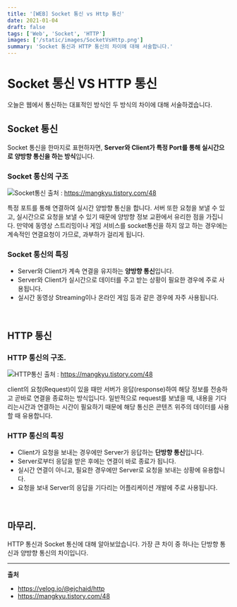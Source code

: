 ```yaml
---
title: '[WEB] Socket 통신 vs Http 통신'
date: 2021-01-04
draft: false
tags: ['Web', 'Socket', 'HTTP']
images: ['/static/images/SocketVsHttp.png']
summary: 'Socket 통신과 HTTP 통신의 차이에 대해 서술합니다.'
---
```


# Socket 통신 VS HTTP 통신

오늘은 웹에서 통신하는 대표적인 방식인 두 방식의 차이에 대해 서술하겠습니다.

## Socket 통신

Socket 통신을 한마지로 표현하자면, **Server와 Client가 특정 Port를 통해 실시간으로 양방향 통신을 하는 방식**입니다.

### Socket 통신의 구조

![Socket통신](https://user-images.githubusercontent.com/42582516/103532675-042a2600-4ecf-11eb-815c-b73529445021.png)
출처 : https://mangkyu.tistory.com/48

특정 포트를 통해 연결하여 실시간 양방향 통신을 합니다. 서버 또한 요청을 보낼 수 있고, 실시간으로 요청을 보낼 수 있기 때문에 양방향 정보 교환에서 유리한 점을 가집니다. 만약에 동영상 스트리밍이나 게임 서비스를 socket통신을 하지 않고 하는 경우에는 계속적인 연결요청이 가므로, 과부하가 걸리게 됩니다.

### Socket 통신의 특징

- Server와 Client가 계속 연결을 유지하는 **양방향 통신**입니다.
- Server와 Client가 실시간으로 데이터를 주고 받는 상황이 필요한 경우에 주로 사용됩니다.
- 실시간 동영상 Streaming이나 온라인 게임 등과 같은 경우에 자주 사용됩니다.

<br />

## HTTP 통신

### HTTP 통신의 구조.

![HTTP통신](https://user-images.githubusercontent.com/42582516/103532658-feccdb80-4ece-11eb-8085-2cb7d7f83d8d.png)
출처 : https://mangkyu.tistory.com/48

client의 요청(Request)이 있을 때만 서버가 응답(response)하여 해당 정보를 전송하고 곧바로 연결을 종료하는 방식입니다. 일반적으로 request를 보냈을 때, 내용을 기다리는시간과 연결하는 시간이 필요하기 때문에 해당 통신은 콘텐츠 위주의 데이터를 사용할 때 유용합니다.

### HTTP 통신의 특징

- Client가 요청을 보내는 경우에만 Server가 응답하는 **단방향 통신**입니다.
- Server로부터 응답을 받은 후에는 연결이 바로 종료가 됩니다.
- 실시간 연결이 아니고, 필요한 경우에만 Server로 요청을 보내는 상황에 유용합니다.
- 요청을 보내 Server의 응답을 기다리는 어플리케이션 개발에 주로 사용됩니다.

<br />

## 마무리.

HTTP 통신과 Socket 통신에 대해 알아보았습니다. 가장 큰 차이 중 하나는 단방향 통신과 양방향 통신의 차이입니다.

---

**출처**

- https://velog.io/@ejchaid/http
- https://mangkyu.tistory.com/48
